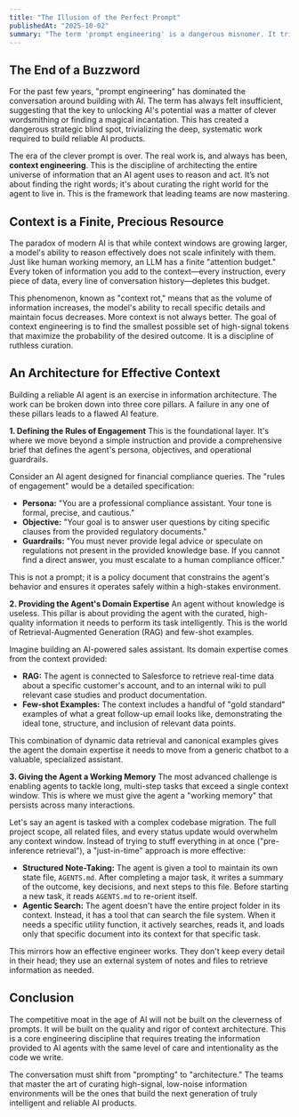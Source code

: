 ```yaml
---
title: "The Illusion of the Perfect Prompt"
publishedAt: "2025-10-02"
summary: "The term 'prompt engineering' is a dangerous misnomer. It trivializes the real work of building with AI, which is about architecting the entire context an agent operates in. This is not a tactical skill; it is a core engineering discipline."
---
```


## The End of a Buzzword

For the past few years, "prompt engineering" has dominated the conversation around building with AI. The term has always felt insufficient, suggesting that the key to unlocking AI's potential was a matter of clever wordsmithing or finding a magical incantation. This has created a dangerous strategic blind spot, trivializing the deep, systematic work required to build reliable AI products.

The era of the clever prompt is over. The real work is, and always has been, **context engineering**. This is the discipline of architecting the entire universe of information that an AI agent uses to reason and act. It’s not about finding the right words; it's about curating the right world for the agent to live in. This is the framework that leading teams are now mastering.

## Context is a Finite, Precious Resource

The paradox of modern AI is that while context windows are growing larger, a model's ability to reason effectively does not scale infinitely with them. Just like human working memory, an LLM has a finite "attention budget." Every token of information you add to the context—every instruction, every piece of data, every line of conversation history—depletes this budget.

This phenomenon, known as "context rot," means that as the volume of information increases, the model's ability to recall specific details and maintain focus decreases. More context is not always better. The goal of context engineering is to find the smallest possible set of high-signal tokens that maximize the probability of the desired outcome. It is a discipline of ruthless curation.

## An Architecture for Effective Context

Building a reliable AI agent is an exercise in information architecture. The work can be broken down into three core pillars. A failure in any one of these pillars leads to a flawed AI feature.

**1. Defining the Rules of Engagement**
This is the foundational layer. It's where we move beyond a simple instruction and provide a comprehensive brief that defines the agent's persona, objectives, and operational guardrails.

Consider an AI agent designed for financial compliance queries. The "rules of engagement" would be a detailed specification:

-   **Persona:** "You are a professional compliance assistant. Your tone is formal, precise, and cautious."
-   **Objective:** "Your goal is to answer user questions by citing specific clauses from the provided regulatory documents."
-   **Guardrails:** "You must never provide legal advice or speculate on regulations not present in the provided knowledge base. If you cannot find a direct answer, you must escalate to a human compliance officer."

This is not a prompt; it is a policy document that constrains the agent's behavior and ensures it operates safely within a high-stakes environment.

**2. Providing the Agent's Domain Expertise**
An agent without knowledge is useless. This pillar is about providing the agent with the curated, high-quality information it needs to perform its task intelligently. This is the world of Retrieval-Augmented Generation (RAG) and few-shot examples.

Imagine building an AI-powered sales assistant. Its domain expertise comes from the context provided:

-   **RAG:** The agent is connected to Salesforce to retrieve real-time data about a specific customer's account, and to an internal wiki to pull relevant case studies and product documentation.
-   **Few-shot Examples:** The context includes a handful of "gold standard" examples of what a great follow-up email looks like, demonstrating the ideal tone, structure, and inclusion of relevant data points.

This combination of dynamic data retrieval and canonical examples gives the agent the domain expertise it needs to move from a generic chatbot to a valuable, specialized assistant.

**3. Giving the Agent a Working Memory**
The most advanced challenge is enabling agents to tackle long, multi-step tasks that exceed a single context window. This is where we must give the agent a "working memory" that persists across many interactions.

Let's say an agent is tasked with a complex codebase migration. The full project scope, all related files, and every status update would overwhelm any context window. Instead of trying to stuff everything in at once ("pre-inference retrieval"), a "just-in-time" approach is more effective:

-   **Structured Note-Taking:** The agent is given a tool to maintain its own state file, `AGENTS.md`. After completing a major task, it writes a summary of the outcome, key decisions, and next steps to this file. Before starting a new task, it reads `AGENTS.md` to re-orient itself.
-   **Agentic Search:** The agent doesn't have the entire project folder in its context. Instead, it has a tool that can search the file system. When it needs a specific utility function, it actively searches, reads it, and loads only that specific document into its context for that specific task.

This mirrors how an effective engineer works. They don't keep every detail in their head; they use an external system of notes and files to retrieve information as needed.

## Conclusion

The competitive moat in the age of AI will not be built on the cleverness of prompts. It will be built on the quality and rigor of context architecture. This is a core engineering discipline that requires treating the information provided to AI agents with the same level of care and intentionality as the code we write.

The conversation must shift from "prompting" to "architecture." The teams that master the art of curating high-signal, low-noise information environments will be the ones that build the next generation of truly intelligent and reliable AI products.
